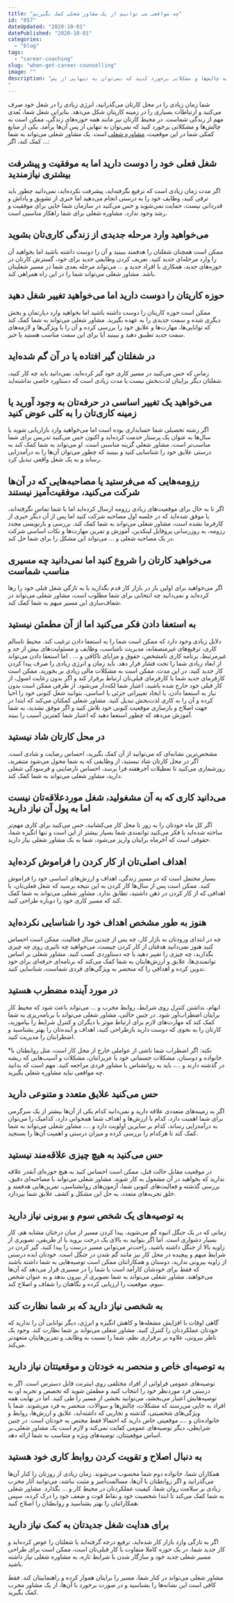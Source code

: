 ```yaml
---
title: "چه مواقعی می ‌توانیم از یک مشاور شغلی کمک بگیریم"
id: "057"
dateUpdated: "2020-10-01"
datePublished: "2020-10-01"
categories:
  - "blog"
tags:
  - "career-coaching"
slug: "when-get-career-counselling"
image: ""
description: "شما زمان زیادی را در محل کارتان می‌گذرانید، انرژی زیادی را در شغل خود صرف می‌کنید و ارتباطات بسیاری را در زمینه کاریتان شکل می‌دهد. بنابراین شغل شما، بُعدی مهم از زندگی شماست. در محیط کارتان نیز مانند همه حوزه‌های زندگی، ممکن است به چالش‌ها و مشکلاتی برخورد کنید که نمی‌توان به تنهایی از پس
"
---
```


شما زمان زیادی را در محل کارتان می‌گذرانید، انرژی زیادی را در شغل خود صرف می‌کنید و ارتباطات بسیاری را در زمینه کاریتان شکل می‌دهد. بنابراین شغل شما، بُعدی مهم از زندگی شماست. در محیط کارتان نیز مانند همه حوزه‌های زندگی، ممکن است به چالش‌ها و مشکلاتی برخورد کنید که نمی‌توان به تنهایی از پس آن‌ها برآمد. یکی از منابع کمکی شما در این موقعیت، [مشاوره شغلی](https://10000rooz.ir/choose-job/) است. یک مشاور شغلی می‌تواند به شما کمک کند، اگر ...:

## شغل فعلی خود را دوست دارید اما به موفقیت و پیشرفت بیشتری نیازمندید

اگر مدت زمان زیادی است که ترفیع نگرفته‌اید، پیشرفت نکرده‌اید، نمی‌دانید چطور باید ترقی کنید، وظایف خود را به درستی انجام می‌دهید اما خبری از تشویق و پاداش و قدردانی نیست، حمایت نمی‌شوید و حس می‌کنید در سازمان شما جایی برای موفقیت و رشد وجود ندارد، مشاوره شغلی برای شما راهکار مناسبی است.

## می‌خواهید وارد مرحله جدیدی از زندگی کاری‌تان بشوید

ممکن است همچنان شغلتان را هدفمند ببینید و آن را دوست داشته باشید اما بخواهید آن را وارد مرحله‌ای جدید کنید. تعریف کردن وظایفی جدید برای خود، گسترش کارتان در حوزه‌های جدید، همکاری با افراد جدید و ... می‌تواند مرحله بعدی شما در مسیر شغلیتان باشد. مشاور شغلی می‌تواند شما را در این راه همراهی کند.

## حوزه کاریتان را دوست دارید اما می‌خواهید تغییر شغل دهید

ممکن است حوزه کاریتان را دوست داشته باشید اما بخواهید وارد دپارتمان و بخش دیگری شده و سمت جدیدی را به عهده بگیرید. مشاور شغلی می‌تواند به شما کمک کند که توانایی‌ها، مهارت‌ها و علایق خود را بررسی کرده و آن را با ویژگی‌ها و لازمه‌های سمت جدید تطبیق دهید و ببینید آیا برای این سمت مناسب هستید یا خیر.

## در شغلتان گیر افتاده‌ یا در آن گم شده‌اید

زمانی که حس می‌کنید در مسیر کاری خود گیر کرده‌اید، نمی‌دانید باید چه کار کنید، شغلتان دیگر برایتان لذت‌بخش نیست یا مدت زیادی است که دستاورد خاصی نداشته‌اید.

## می‌خواهید یک تغییر اساسی در حرفه‌تان به وجود آورید یا زمینه کاری‌تان را به کلی عوض کنید

اگر رشته تحصیلی شما حسابداری بوده است اما می‌خواهید وارد بازاریابی شوید یا سال‌ها به عنوان یک پرستار خدمت کرده‌اید و اکنون حس می‌کنید تدریس برای شما مناسب‌تر است، مشاور شغلی گزینه مناسبی است. او می‌تواند به شما کمک کند به درستی علایق خود را شناسایی کنید و ببینید که چطور می‌توان آن‌ها را به درآمدزایی رساند و به یک شغل واقعی تبدیل کرد.

## رزومه‌هایی که می‌فرستید یا مصاحبه‌هایی که در آن‌ها شرکت می‌کنید، موفقیت‌آمیز نیستند

اگر تا به حال برای موقعیت‌های زیادی رزومه ارسال‌ کرده‌اید اما با شما تماس نگرفته‌اند، یا موفق شده‌اید که در جلسه اول مصاحبه شرکت کنید اما پس از آن دیگر خبری از کارفرما نشده است، مشاور شغلی می‌تواند به شما کمک کند. بررسی و بازنویسی مجدد رزومه، به روزرسانی پروفایل لینکدین، آموزش و تمرین مهارت‌ها و نکات اساسی شرکت در یک مصاحبه شغلی و ... می‌تواند این مشکل را برای شما حل کند.

## می‌خواهید کارتان را شروع کنید اما نمی‌دانید چه مسیری مناسب شماست

اگر می‌‌خواهید برای اولین بار در بازار کار قدم بگذارید یا به تازگی شغل قبلی خود را رها کرده‌اید و نمی‌دانید چه انتخابی برای ‌شما مطلوب است، مشاور شغلی می‌تواند در شفاف‌سازی این مسیر مبهم به شما کمک کند.

## به استعفا دادن فکر می‌کنید اما از آن مطمئن نیستید

دلایل زیادی وجود دارد که ممکن است شما را به استعفا دادن ترغیب کند. محیط ناسالم کاری، ترفیع‌های غیرمنصفانه، مدیریت نامناسب، وظایف و مسئولیت‌های بیش از حد و غیرمرتبط، برنامه کاری نامشخص، حقوق و مزایای ناکافی و ... . اما استعفا دادن می‌تواند از ابعاد زیادی شما را تحت فشار قرار دهد. باید زمان و انرژی زیادی را صرف پیدا کردن کار جدید کنید. در این مدت، ممکن است به مشکلات مالی زیادی بر بخورید. ممکن است کارفرمای جدید شما با کارفرمای قبلی‌تان ارتباط برقرار کند و اگر بدون رعایت اصول، از کار قبلی خود خارج شده باشید، اعتبار شما لکه‌دار می‌شود. از طرفی ممکن است بدون نیاز به استعفا دادن، با ایجاد تغییراتی جزئی یا اساسی، بتوانید شغل کنونی خود را احیا کرده و آن را به کاری لذت‌بخش تبدیل کنید. مشاور شغلی کمکتان می‌کند که ابتدا در جهت اصلاح و بازسازی موقعیت کنونی خود تلاش کنید و اگر موفق نشدید، به شما آموزش می‌‌دهد که چطور استعفا دهید که اعتبار شما کمترین آسیب را ببیند.

## در محل کارتان شاد نیستید

مشخص‌ترین نشانه‌ای که می‌توانید از آن کمک بگیرید، احساس رضایت و شادی است. اگر در محل کارتان شاد نیستید، از وظایفی که به شما محول می‌شود متنفرید، روزشماری می‌کنید تا تعطیلات آخرهفته فرا برسد، احساس نارضایتی و فرسودگی شغلی دارید، مشاور شغلی می‌تواند به شما کمک کند.

## می‌دانید کاری که به آن مشغولید، شغل موردعلاقه‌تان نیست اما به پول آن نیاز دارید

اگر کل ماه خودتان را به زور تا محل کار می‌کشانید، حس می‌کنید برای کاری مهم‌تر ساخته شده‌اید یا فکر می‌کنید توانمندی شما بسیار بیشتر از این است و تنها انگیزه ‌شما، حقوقی است که آخرماه برایتان واریز می‌شود، شما به یک مشاور شغلی نیاز دارید.

## اهداف اصلی‌تان از کار کردن را فراموش کرده‌اید

بسیار محتمل است که در مسیر زندگی، اهداف و ارزش‌های اساسی خود را فراموش کنید. ممکن است پس از سال‌ها کار کردن به این نتیجه برسید که شغل فعلی‌تان، با اهدافی که از کار کردن در ذهن داشتید، تطابق ندارد. مشاور شغلی می‌تواند به شما کمک کند که مسیر کاری خود را دوباره طراحی کنید.

## هنوز به طور مشخص اهداف خود را شناسایی نکرده‌اید

چه در ابتدای ورودتان به بازار کار، چه پس از چندین سال فعالیت، ممکن است احساس کنید هنوز نمی‌دانید هدفتان از کار کردن چیست، می‌خواهید چه تاثیری روی چه چیزی بگذارید، چه چیزی را تغییر دهید یا چه دستاوردی کسب کنید. مشاور شغلی بر اساس توانمندی‌ها، علایق و ارزش‌هایتان به شما کمک می‌کند که برنامه‌ای حرفه‌ای برای خود تدوین کرده و اهدافی را که منحصر به ویژگی‌های فردی شماست، شناسایی کنید.

## در مورد آینده مضطرب هستید

ابهام، نداشتن کنترل روی شرایط، روابط مخرب و ... می‌تواند باعث شود که محیط کار برایتان اضطراب‌آور شود. در چنین حالتی، مشاور شغلی می‌تواند با برنامه‌ریزی به شما کمک کند که مهارت‌های لازم برای ارتباط موثر با دیگران و کنترل شرایط را بیاموزید، کارتان را به نحوی که دوست دارید بازطراحی کنید، اهداف و آینده‌تان را بهتر یشناسید و اضطرابتان را مدیریت کنید.

\*نکته: اگر اضطراب شما ناشی از عواملی خارج از محل کار است، مثل روابطتان با خانواده و دوستان، مشکلات جسمانی خود یا عزیزانتان، مشکلات و آسیب‌هایی که ریشه در گذشته دارند و ...، باید به روانشناس یا مشاور فردی مراجعه کنید. مهم است که بدانید چه مواقعی نباید مشاوره شغلی بگیرید.

## حس می‌کنید علایق متعدد و متنوعی دارید

اگر به زمینه‌های متعددی علاقه دارید و نمی‌دانید کدام یکی از آن‌ها بیشتر از یک سرگرمی برای شما اهمیت دارد، کدام با ارزش‌ها و اهداف شما همخوانی دارد، کدامیک را می‌توان به درآمدزایی رساند، کدام بر سایرین اولویت دارد و ...، مشاور شغلی می‌تواند به شما کمک کند تا هرکدام را بررسی کرده و میزان درستی و اهمیت آن‌ها را بسنجید.

## حس می‌کنید به هیچ چیزی علاقه‌مند نیستید

در موقعیت مقابل حالت قبل، ممکن است احساس کنید به هیچ حوزه‌ای آنقدر علاقه ندارید که بخواهید در آن مشغول به کار شوید. مشاور شغلی می‌تواند با مصاحبه‌ای دقیق، بررسی گذشته و فعالیت‌های کنونی شما، آزمون‌های روانشناسی، تمرین‌هایی هدفمند و خلق تجربه‌های متعدد، به حل این مشکل و کشف علایق شما بپردازد.

## به توصیه‌های یک شخص سوم و بیرونی نیاز دارید

زمانی که در یک جنگل انبوه گم می‌شوید، پیدا کردن مسیر از میان درختان مشابه هم، کار بسیار دشواری است. اما اگر بتوانید به بالای یک درخت بروید یا از طریقی، تصویری از زاویه بالا از جنگل داشته باشید، راحت‌تر می‌توانی مسیر درست را پیدا کنید. گیر کردن در شرایط مبهم و پیچیده در محل کار نیز مانند گم شدن در جنگل است. خودتان ایده درستی از زاویه بیرونی ندارید، دوستان و همکارانتان ممکن است توصیه‌هایی به شما داشته باشند که فقط برای خودشان کارآمد است یا شما را در مسیری قرار می‌دهد که آن‌ها می‌خواهند. مشاور شغلی می‌تواند به شما تصویری از بیرون بدهد و به عنوان شخص سوم، موقعیت را ارزیابی کرده و نگاهتان را شفاف و اصلاح کند.

## به شخصی نیاز دارید که بر شما نظارت کند

گاهی اوقات با افزایش مشغله‌ها و کاهش انگیزه و انرژی، دیگر توانایی آن را ندارید که خودتان عملکردتان را کنترل کنید. مشاور شغلی می‌تواند بر شما نظارت کند. وجود یک ناظر بیرونی، علاوه بر برقراری نظم، شما را نسبت به وظایف و تمرین‌هایتان متعهدتر می‌کند.

## به توصیه‌ای خاص و منحصر به خودتان و موقعیتتان نیاز دارید

توصیه‌های عمومی فراوانی از افراد مختلفی روی اینترنت قابل دسترس است. اگر به درستی فرد موردنظر خود را انتخاب کنید و مطمئن شوید که تخصص و تجربه او، به توصیه‌هایش اعتبار می‌بخشد، می‌توانید بخشی از مسیر را طی کنید. اما در نهایت همه افراد به جایی می‌رسند که مشکلات، چالش‌ها و سوالات، منحصر به فرد می‌شوند. شما با ویژگی‌های شخصیتی، گذشته و تجاربی که داشته‌اید، علایق و ارزش‌ها، روابط و خانواده‌تان و ...، موقعیتی خاص دارید که احتمالا فقط مختص به خودتان است. در چنین شرایطی، دیگر توصیه‌های عمومی کفایت نمی‌کند و لازم است یک مشاور شغلی،بر اساس موقعیتتان، توصیه‌های ویژه و متناسب به شما ارائه دهد.

## به دنبال اصلاح و تقویت کردن روابط کاری خود هستید

همکاران شما، خانواده دوم شما محسوب می‌شوند. زمان زیادی از روزتان را کنار آن‌ها می‌گذرانید و اگر روابطتان با آن‌ها، مسالمت‌آمیز و مثبت نباشد، می‌توانید آثار مخرب زیادی بر سلامت روان شما، کیفیت عملکردتان در محیط کار و ... بگذارد. مشاور شغلی به شما کمک می‌کند تا ابتدا شخصیت خود و نقاط قوت و ضعف خود را درک کرده، سپس همکارانتان را بهتر بشناسید و روابطتان را اصلاح کنید.

## برای هدایت شغل جدیدتان به کمک نیاز دارید

اگر به تازگی وارد بازار کار شده‌اید، ترفیع درجه گرفته‌اید یا شغلتان را عوض کرده‌اید و کار جدید شما، در یک حوزه کاملا متفاوت با کار قبلی‌تان است، ممکن است برای طراحی مسیر شغلی جدید خود و سازگار شدن با شرایط تازه، به مشاوره شغلی نیاز داشته باشید.

مشاور شغلی می‌تواند در کنار شما، مسیر را برایتان هموار کرده و راهنماییتان کند. فقط کافی است این نشانه‌ها را بشناسید و در صورت برخورد با آن‌ها، از یک مشاور مجرب کمک بگیرید.
